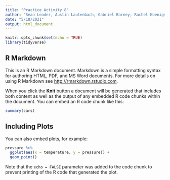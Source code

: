 ```yaml
---
title: "Practice Activity 8"
author: "Sean Leader, Austin Lautenbach, Gabriel Barney, Rachel Koenigsberg"
date: "5/18/2021"
output: html_document
---
```


```r
knitr::opts_chunk$set(echo = TRUE)
library(tidyverse)
```

## R Markdown

This is an R Markdown document. Markdown is a simple formatting syntax for authoring HTML, PDF, and MS Word documents. For more details on using R Markdown see <http://rmarkdown.rstudio.com>.

When you click the **Knit** button a document will be generated that includes both content as well as the output of any embedded R code chunks within the document. You can embed an R code chunk like this:

```r
summary(cars)
```

## Including Plots

You can also embed plots, for example:

```r
pressure %>% 
  ggplot(aes(x = temperature, y = pressure)) +
  geom_point()
```

Note that the `echo = FALSE` parameter was added to the code chunk to prevent printing of the R code that generated the plot.
